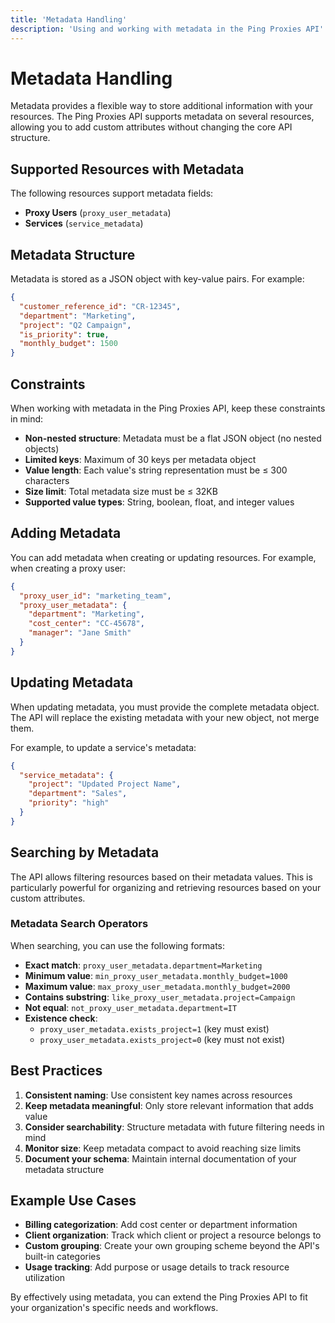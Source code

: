 ```yaml
---
title: 'Metadata Handling'
description: 'Using and working with metadata in the Ping Proxies API'
---
```


# Metadata Handling

Metadata provides a flexible way to store additional information with your resources. The Ping Proxies API supports metadata on several resources, allowing you to add custom attributes without changing the core API structure.

## Supported Resources with Metadata

The following resources support metadata fields:

- **Proxy Users** (`proxy_user_metadata`)
- **Services** (`service_metadata`) 

## Metadata Structure

Metadata is stored as a JSON object with key-value pairs. For example:

```json
{
  "customer_reference_id": "CR-12345",
  "department": "Marketing",
  "project": "Q2 Campaign",
  "is_priority": true,
  "monthly_budget": 1500
}
```

## Constraints

When working with metadata in the Ping Proxies API, keep these constraints in mind:

- **Non-nested structure**: Metadata must be a flat JSON object (no nested objects)
- **Limited keys**: Maximum of 30 keys per metadata object
- **Value length**: Each value's string representation must be ≤ 300 characters
- **Size limit**: Total metadata size must be ≤ 32KB
- **Supported value types**: String, boolean, float, and integer values

## Adding Metadata

You can add metadata when creating or updating resources. For example, when creating a proxy user:

```json
{
  "proxy_user_id": "marketing_team",
  "proxy_user_metadata": {
    "department": "Marketing",
    "cost_center": "CC-45678",
    "manager": "Jane Smith"
  }
}
```

## Updating Metadata

When updating metadata, you must provide the complete metadata object. The API will replace the existing metadata with your new object, not merge them.

For example, to update a service's metadata:

```json
{
  "service_metadata": {
    "project": "Updated Project Name",
    "department": "Sales",
    "priority": "high"
  }
}
```

## Searching by Metadata

The API allows filtering resources based on their metadata values. This is particularly powerful for organizing and retrieving resources based on your custom attributes.

### Metadata Search Operators

When searching, you can use the following formats:

- **Exact match**: `proxy_user_metadata.department=Marketing`
- **Minimum value**: `min_proxy_user_metadata.monthly_budget=1000`
- **Maximum value**: `max_proxy_user_metadata.monthly_budget=2000`
- **Contains substring**: `like_proxy_user_metadata.project=Campaign`
- **Not equal**: `not_proxy_user_metadata.department=IT`
- **Existence check**:
  - `proxy_user_metadata.exists_project=1` (key must exist)
  - `proxy_user_metadata.exists_project=0` (key must not exist)

## Best Practices

1. **Consistent naming**: Use consistent key names across resources
2. **Keep metadata meaningful**: Only store relevant information that adds value
3. **Consider searchability**: Structure metadata with future filtering needs in mind
4. **Monitor size**: Keep metadata compact to avoid reaching size limits
5. **Document your schema**: Maintain internal documentation of your metadata structure

## Example Use Cases

- **Billing categorization**: Add cost center or department information
- **Client organization**: Track which client or project a resource belongs to
- **Custom grouping**: Create your own grouping scheme beyond the API's built-in categories
- **Usage tracking**: Add purpose or usage details to track resource utilization

By effectively using metadata, you can extend the Ping Proxies API to fit your organization's specific needs and workflows.